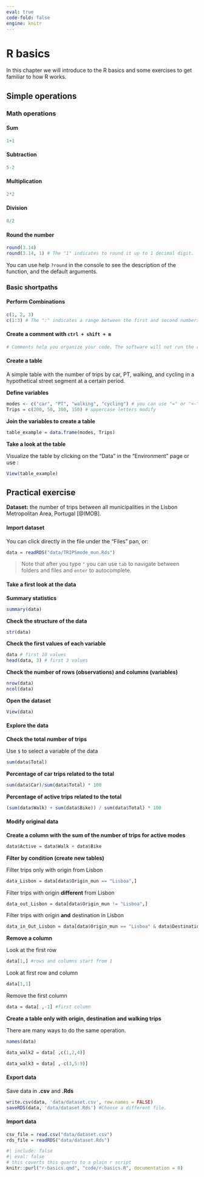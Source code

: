 ```yaml
---
eval: true
code-fold: false
engine: knitr
---
```


# R basics

In this chapter we will introduce to the R basics and some exercises to get familiar to how R works.

## Simple operations

### Math operations

#### **Sum**

```r
1+1
```

#### **Subtraction**

```r
5-2
```

#### **Multiplication**

```r
2*2
```

#### **Division**

```r
8/2
```

#### **Round the number**

```r
round(3.14)
round(3.14, 1) # The "1" indicates to round it up to 1 decimal digit.
```

You can use help `?round` in the console to see the description of the function, and the default arguments.

### Basic shortpaths

#### **Perform Combinations**

```r
c(1, 2, 3)
c(1:3) # The ":" indicates a range between the first and second numbers. 
```

#### **Create a comment with `ctrl + shift + m`**

```r
# Comments help you organize your code. The software will not run the comment. 
```

#### Create a table

A simple table with the number of trips by car, PT, walking, and cycling in a hypothetical street segment at a certain period.

**Define variables**

```r
modes <- c("car", "PT", "walking", "cycling") # you can use "=" or "<-"
Trips = c(200, 50, 300, 150) # uppercase letters modify

```

**Join the variables to create a table**

```r
table_example = data.frame(modes, Trips)
```

**Take a look at the table**

Visualize the table by clicking on the "Data" in the "Environment" page or use :

```r
View(table_example)
```

## Practical exercise

**Dataset:** the number of trips between all municipalities in the Lisbon Metropolitan Area, Portugal [@IMOB].

#### Import dataset

You can click directly in the file under the "Files" pan, or:

```r
data = readRDS("data/TRIPSmode_mun.Rds")
```

> Note that after you type `"` you can use `tab` to navigate between folders and files and `enter` to autocomplete.

#### Take a first look at the data

**Summary statistics**

```r
summary(data)
```

**Check the structure of the data**

```r
str(data)
```

**Check the first values of each variable**

```r
data # first 10 values
head(data, 3) # first 3 values
```

**Check the number of rows (observations) and columns (variables)**

```r
nrow(data)
ncol(data)
```

**Open the dataset**

```r
View(data)
```

#### Explore the data

**Check the total number of trips**

Use `$` to select a variable of the data

```r
sum(data$Total)
```

**Percentage of car trips related to the total**

```r
sum(data$Car)/sum(data$Total) * 100
```

**Percentage of active trips related to the total**

```r
(sum(data$Walk) + sum(data$Bike)) / sum(data$Total) * 100
```

#### Modify original data

**Create a column with the sum of the number of trips for active modes**

```r
data$Active = data$Walk + data$Bike
```

**Filter by condition (create new tables)**

Filter trips only with origin from Lisbon

```r
data_Lisbon = data[data$Origin_mun == "Lisboa",]
```

Filter trips with origin **different** from Lisbon

```r
data_out_Lisbon = data[data$Origin_mun != "Lisboa",]
```

Filter trips with origin **and** destination in Lisbon

```r
data_in_Out_Lisbon = data[data$Origin_mun == "Lisboa" & data$Destination_mun == "Lisboa",]
```

**Remove a column**

Look at the first row

```r
data[1,] #rows and columns start from 1
```

Look at first row and column

```r
data[1,1]
```

Remove the first column

```r
data = data[ ,-1] #first column
```

**Create a table only with origin, destination and walking trips**

There are many ways to do the same operation.

```r
names(data)
```

```r
data_walk2 = data[ ,c(1,2,4)]
```

```r
data_walk3 = data[ ,-c(3,5:9)]
```

#### Export data

Save data in **.csv** and **.Rds**

```r
write.csv(data, 'data/dataset.csv', row.names = FALSE)
saveRDS(data, 'data/dataset.Rds') #Choose a different file. 
```

#### Import data

```r
csv_file = read.csv("data/dataset.csv")
rds_file = readRDS("data/dataset.Rds")
```

```r
#| include: false
#| eval: false
# this coverts this quarto to a plain r script
knitr::purl("r-basics.qmd", "code/r-basics.R", documentation = 0)

```
